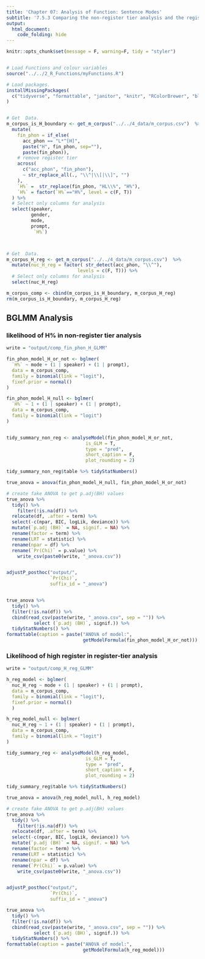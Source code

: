```yaml
---
title: 'Chapter 07: Analysis of Function: Sentence Modes'
subtitle: '7.5.3 Comparing the non-register tier analysis and the register tier analysis'
output:
  html_document:
    code_folding: hide
---
```


```r
knitr::opts_chunk$set(message = F, warning=F, tidy = "styler")


# Load Functions and colour variables
source("../../2_R_Functions/myFunctions.R") 

# Load packages.
installMissingPackages(
  c("tidyverse", "formattable", "janitor", "knitr", "RColorBrewer", "blme")
)


# Get  Data.
m_corpus_is_H_boundary <- get_m_corpus("../../4_data/m_corpus.csv")  %>%
  mutate(
    fin_phon = if_else(
      acc_phon == "L*^[H]",
      paste("H", fin_phon, sep=""),
      paste(fin_phon)),
    # remove register tier
    across(
      c("acc_phon", "fin_phon"),
      ~ str_replace_all(., "\\^|\\[|\\]", "")
    ),
    `H%` =  str_replace(fin_phon, "HL\\%", "H%"),
    `H%` = factor(`H%`=="H%", level = c(F, T))
  ) %>%
  # Select only columns for analysis
  select(speaker,
         gender,
         mode,
         prompt,
          `H%`)



# Get  Data.
m_corpus_H_reg <- get_m_corpus("../../4_data/m_corpus.csv")  %>%
  mutate(nuc_H_reg = factor( str_detect(acc_phon, "\\^"),
                          levels = c(F, T))) %>% 
  # Select only columns for analysis
  select(nuc_H_reg)

m_corpus_comp <- cbind(m_corpus_is_H_boundary, m_corpus_H_reg)
rm(m_corpus_is_H_boundary, m_corpus_H_reg)

```

## BGLMM Analysis {.tabset}

### likelihood of H% in non-register tier analysis

```r
write = "output/comp_fin_phon_H_GLMM"

fin_phon_model_H_or_not <- bglmer(
  `H%` ~ mode + (1 | speaker) + (1 | prompt),
  data = m_corpus_comp,
  family = binomial(link = "logit"),
  fixef.prior = normal()
)

fin_phon_model_H_null <- bglmer(
  `H%` ~ 1 + (1 | speaker) + (1 | prompt),
  data = m_corpus_comp,
  family = binomial(link = "logit")
)


tidy_summary_non_reg <- analyseModel(fin_phon_model_H_or_not,
                             is_GLM = T,
                             type = "pred",
                             short_caption = F, 
                             plot_rounding = 2)

tidy_summary_non_reg$table %>% tidyStatNumbers()

true_anova = anova(fin_phon_model_H_null, fin_phon_model_H_or_not)

# create fake ANOVA to get p.adj(BH) values
true_anova %>%
  tidy() %>%
    filter(!is.na(df)) %>%
  relocate(df, .after = term) %>% 
  select(-c(npar, BIC, logLik, deviance)) %>% 
  mutate(`p.adj (BH)` = NA, signif. = NA) %>%
  rename(factor = term) %>%
  rename(LRT = statistic) %>% 
  rename(npar = df) %>% 
  rename(`Pr(Chi)` = p.value) %>% 
    write_csv(paste0(write, "_anova.csv"))


adjustP_posthoc("output/",
                `Pr(Chi)`,
                suffix_id = "_anova")


true_anova %>%
  tidy() %>%
  filter(!is.na(df)) %>%
  cbind(read_csv(paste(write, "_anova.csv", sep = "")) %>%
          select (`p.adj (BH)`, signif.)) %>%
  tidyStatNumbers() %>%
formattable(caption = paste("ANOVA of model:", 
                            getModelFormula(fin_phon_model_H_or_not)))

```


### Likelihood of high register in register-tier analysis

```r
write = "output/comp_H_reg_GLMM"

h_reg_model <- bglmer(
  nuc_H_reg ~ mode + (1 | speaker) + (1 | prompt),
  data = m_corpus_comp,
  family = binomial(link = "logit"),
  fixef.prior = normal()
  )

h_reg_model_null <- bglmer(
  nuc_H_reg ~ 1 + (1 | speaker) + (1 | prompt),
  data = m_corpus_comp,
  family = binomial(link = "logit")
)

tidy_summary_reg <- analyseModel(h_reg_model,
                             is_GLM = T,
                             type = "pred",
                             short_caption = F, 
                             plot_rounding = 2)

tidy_summary_reg$table %>% tidyStatNumbers()

true_anova = anova(h_reg_model_null, h_reg_model)

# create fake ANOVA to get p.adj(BH) values
true_anova %>%
  tidy() %>%
    filter(!is.na(df)) %>%
  relocate(df, .after = term) %>% 
  select(-c(npar, BIC, logLik, deviance)) %>% 
  mutate(`p.adj (BH)` = NA, signif. = NA) %>%
  rename(factor = term) %>%
  rename(LRT = statistic) %>% 
  rename(npar = df) %>% 
  rename(`Pr(Chi)` = p.value) %>% 
    write_csv(paste0(write, "_anova.csv"))


adjustP_posthoc("output/",
                `Pr(Chi)`,
                suffix_id = "_anova")

true_anova %>%
  tidy() %>%
  filter(!is.na(df)) %>%
  cbind(read_csv(paste(write, "_anova.csv", sep = "")) %>%
          select (`p.adj (BH)`, signif.)) %>%
  tidyStatNumbers() %>%
formattable(caption = paste("ANOVA of model:", 
                            getModelFormula(h_reg_model)))
```
